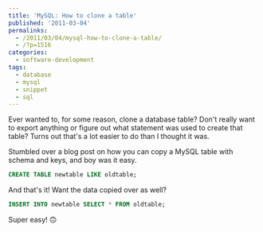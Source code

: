 ```yaml
---
title: 'MySQL: How to clone a table'
published: '2011-03-04'
permalinks:
  - /2011/03/04/mysql-how-to-clone-a-table/
  - /?p=1516
categories:
  - software-development
tags:
  - database
  - mysql
  - snippet
  - sql
---
```


Ever wanted to, for some reason, clone a database table? Don't really want to export anything or figure out what statement was used to create that table? Turns out that's a lot easier to do than I thought it was.

Stumbled over a blog post on how you can copy a MySQL table with schema and keys, and boy was it easy.

```sql
CREATE TABLE newtable LIKE oldtable;
```

And that's it! Want the data copied over as well?

```sql
INSERT INTO newtable SELECT * FROM oldtable;
```

Super easy! 🙃
